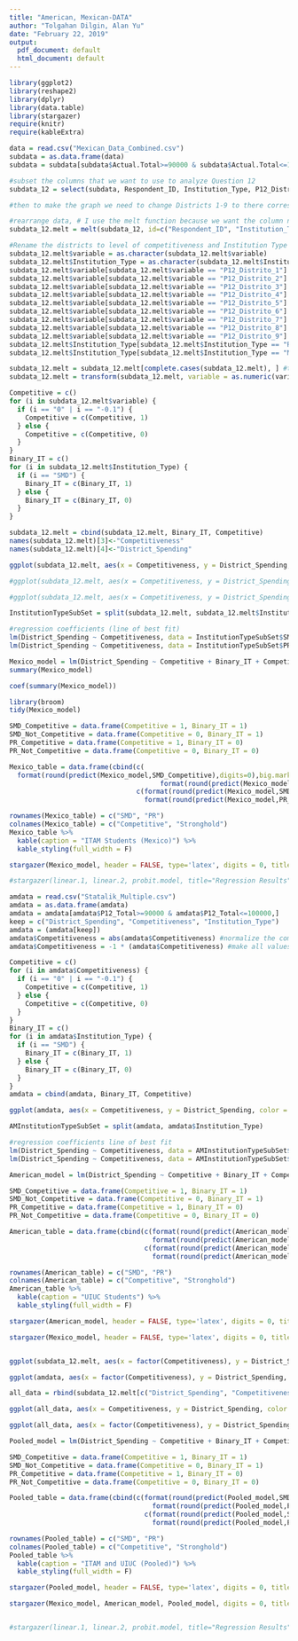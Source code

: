 ---
title: "American, Mexican-DATA"
author: "Tolgahan Dilgin, Alan Yu"
date: "February 22, 2019"
output:
  pdf_document: default
  html_document: default
---
```{r, warning = FALSE, message = FALSE, echo = FALSE}
library(ggplot2)
library(reshape2)
library(dplyr)
library(data.table)
library(stargazer)
require(knitr)
require(kableExtra)

data = read.csv("Mexican_Data_Combined.csv") 
subdata = as.data.frame(data)
subdata = subdata[subdata$Actual.Total>=90000 & subdata$Actual.Total<=100000,]

#subset the columns that we want to use to analyze Question 12
subdata_12 = select(subdata, Respondent_ID, Institution_Type, P12_Distrito_1, P12_Distrito_2, P12_Distrito_3, P12_Distrito_4, P12_Distrito_5, P12_Distrito_6, P12_Distrito_7, P12_Distrito_8, P12_Distrito_9)

#then to make the graph we need to change Districts 1-9 to there corresponding competitiveness level

#rearrange data, # I use the melt function because we want the column names to be on the x-axis. We want to exlude anything that is not a district. 
subdata_12.melt = melt(subdata_12, id=c("Respondent_ID", "Institution_Type")) 

#Rename the districts to level of competitiveness and Institution Type to English abbreviation.
subdata_12.melt$variable = as.character(subdata_12.melt$variable)
subdata_12.melt$Institution_Type = as.character(subdata_12.melt$Institution_Type)
subdata_12.melt$variable[subdata_12.melt$variable == "P12_Distrito_1"] = "-.3"
subdata_12.melt$variable[subdata_12.melt$variable == "P12_Distrito_2"] = "-.4"
subdata_12.melt$variable[subdata_12.melt$variable == "P12_Distrito_3"] = "-.5"
subdata_12.melt$variable[subdata_12.melt$variable == "P12_Distrito_4"] = "-.1"
subdata_12.melt$variable[subdata_12.melt$variable == "P12_Distrito_5"] = "0"
subdata_12.melt$variable[subdata_12.melt$variable == "P12_Distrito_6"] = "-.1"
subdata_12.melt$variable[subdata_12.melt$variable == "P12_Distrito_7"] = "-.5"
subdata_12.melt$variable[subdata_12.melt$variable == "P12_Distrito_8"] = "-.4"
subdata_12.melt$variable[subdata_12.melt$variable == "P12_Distrito_9"] = "-.3"
subdata_12.melt$Institution_Type[subdata_12.melt$Institution_Type == "RP"] = "PR"
subdata_12.melt$Institution_Type[subdata_12.melt$Institution_Type == "MR"] = "SMD"

subdata_12.melt = subdata_12.melt[complete.cases(subdata_12.melt), ] #to remove NAs
subdata_12.melt = transform(subdata_12.melt, variable = as.numeric(variable)) #change variable from character to numerical

Competitive = c()
for (i in subdata_12.melt$variable) {
  if (i == "0" | i == "-0.1") {
    Competitive = c(Competitive, 1)
  } else {
    Competitive = c(Competitive, 0)
  }
}
Binary_IT = c()
for (i in subdata_12.melt$Institution_Type) {
  if (i == "SMD") {
    Binary_IT = c(Binary_IT, 1)
  } else {
    Binary_IT = c(Binary_IT, 0)
  }
}

subdata_12.melt = cbind(subdata_12.melt, Binary_IT, Competitive)
names(subdata_12.melt)[3]<-"Competitiveness"
names(subdata_12.melt)[4]<-"District_Spending"

ggplot(subdata_12.melt, aes(x = Competitiveness, y = District_Spending, color = Institution_Type)) + geom_jitter() + geom_smooth(method='lm', se = FALSE) + coord_cartesian(ylim = c(4000,20000)) + ggtitle("Mexican Students (ITAM)") + labs(y="District Spending", x = "Margin of Vote", color = "Electoral System") + scale_x_continuous(breaks = c(-.5, -.4, -.3, -.2, -.1, 0))

```



```{r, echo = FALSE}
#ggplot(subdata_12.melt, aes(x = Competitiveness, y = District_Spending, color = Institution_Type)) + geom_jitter() + labs(x = "Margin of Vote", y = "District Spending", color = "Electoral System") + geom_smooth(method='lm', se = FALSE) + coord_cartesian(ylim = c(4000,20000)) + ggtitle("Mexican Students (ITAM)") 

#ggplot(subdata_12.melt, aes(x = Competitiveness, y = District_Spending, color = Institution_Type)) + geom_jitter() + geom_smooth(method='lm', se = FALSE) + coord_cartesian(ylim = c(4000,20000)) + ggtitle("Mexican Students (ITAM)") + labs(y="District Spending", x = "Margin of Vote", color = "Electoral System")
```

```{r, echo = FALSE}
InstitutionTypeSubSet = split(subdata_12.melt, subdata_12.melt$Institution_Type)

#regression coefficients (line of best fit)
lm(District_Spending ~ Competitiveness, data = InstitutionTypeSubSet$SMD)
lm(District_Spending ~ Competitiveness, data = InstitutionTypeSubSet$PR)

Mexico_model = lm(District_Spending ~ Competitive + Binary_IT + Competitive*Binary_IT, data = subdata_12.melt)
summary(Mexico_model)
```

```{r, echo=FALSE}

coef(summary(Mexico_model))
```
```{r, echo=FALSE}
library(broom)
tidy(Mexico_model)
```

```{r, echo = FALSE, results='asis'}
SMD_Competitive = data.frame(Competitive = 1, Binary_IT = 1)
SMD_Not_Competitive = data.frame(Competitive = 0, Binary_IT = 1)
PR_Competitive = data.frame(Competitive = 1, Binary_IT = 0)
PR_Not_Competitive = data.frame(Competitive = 0, Binary_IT = 0)

Mexico_table = data.frame(cbind(c(
  format(round(predict(Mexico_model,SMD_Competitive),digits=0),big.mark=",",scientific=F), 
                                      format(round(predict(Mexico_model,PR_Competitive),digits=0),big.mark=",",scientific=F)), 
                                c(format(round(predict(Mexico_model,SMD_Not_Competitive),digits=0),big.mark=",",scientific=F), 
                                  format(round(predict(Mexico_model,PR_Not_Competitive),digits=0),big.mark=",",scientific=F))))

rownames(Mexico_table) = c("SMD", "PR")
colnames(Mexico_table) = c("Competitive", "Stronghold")
Mexico_table %>%
  kable(caption = "ITAM Students (Mexico)") %>%
  kable_styling(full_width = F)

stargazer(Mexico_model, header = FALSE, type='latex', digits = 0, title = " Electoral Institutions and Competitiveness (ITAM)", dep.var.labels=c("District Spending"), covariate.labels=c("Competitive (Binary)","SMD (Binary)","SMD * Competitive"))

#stargazer(linear.1, linear.2, probit.model, title="Regression Results",align=TRUE, dep.var.labels=c("Overall Rating","High Rating"),covariate.labels=c("Handling of Complaints","No Special Privileges","Opportunity to Learn","Performance-Based Raises","Too Critical","Advancement"),omit.stat=c("LL","ser","f"), no.space=TRUE)


```


```{r american data, echo = FALSE}
amdata = read.csv("Statalik_Multiple.csv")
amdata = as.data.frame(amdata)
amdata = amdata[amdata$P12_Total>=90000 & amdata$P12_Total<=100000,]
keep = c("District_Spending", "Competitiveness", "Institution_Type")
amdata = (amdata[keep])
amdata$Competitiveness = abs(amdata$Competitiveness) #normalize the competitiveness
amdata$Competitiveness = -1 * (amdata$Competitiveness) #make all values negative

Competitive = c()
for (i in amdata$Competitiveness) {
  if (i == "0" | i == "-0.1") {
    Competitive = c(Competitive, 1)
  } else {
    Competitive = c(Competitive, 0)
  }
}
Binary_IT = c()
for (i in amdata$Institution_Type) {
  if (i == "SMD") {
    Binary_IT = c(Binary_IT, 1)
  } else {
    Binary_IT = c(Binary_IT, 0)
  }
}
amdata = cbind(amdata, Binary_IT, Competitive)

ggplot(amdata, aes(x = Competitiveness, y = District_Spending, color = Institution_Type)) + geom_jitter(width = .02) + geom_smooth(method='lm',se = FALSE) + coord_cartesian(ylim = c(5000,20000)) + ggtitle("US Students (UIUC)") + labs(y="District Spending", x = "Margin of Vote", color = "Electoral System") + scale_x_continuous(breaks = c(-.5, -.4, -.3, -.2, -.1, 0))

AMInstitutionTypeSubSet = split(amdata, amdata$Institution_Type)

#regression coefficients line of best fit
lm(District_Spending ~ Competitiveness, data = AMInstitutionTypeSubSet$SMD)
lm(District_Spending ~ Competitiveness, data = AMInstitutionTypeSubSet$PR)

American_model = lm(District_Spending ~ Competitive + Binary_IT + Competitive*Binary_IT, data = amdata)
```

```{r, echo=FALSE, results='asis'}
SMD_Competitive = data.frame(Competitive = 1, Binary_IT = 1)
SMD_Not_Competitive = data.frame(Competitive = 0, Binary_IT = 1)
PR_Competitive = data.frame(Competitive = 1, Binary_IT = 0)
PR_Not_Competitive = data.frame(Competitive = 0, Binary_IT = 0)

American_table = data.frame(cbind(c(format(round(predict(American_model,SMD_Competitive),digits=0),big.mark=",",scientific=F), 
                                    format(round(predict(American_model,PR_Competitive),digits=0),big.mark=",",scientific=F)), 
                                  c(format(round(predict(American_model,SMD_Not_Competitive),digits=0),big.mark=",",scientific=F), 
                                    format(round(predict(American_model,PR_Not_Competitive),digits=0),big.mark=",",scientific=F))))

rownames(American_table) = c("SMD", "PR")
colnames(American_table) = c("Competitive", "Stronghold")
American_table %>%
  kable(caption = "UIUC Students") %>%
  kable_styling(full_width = F)

stargazer(American_model, header = FALSE, type='latex', digits = 0, title = "Electoral Institutions and Competitiveness (UIUC students)", dep.var.labels=c("District Spending"), covariate.labels=c("Competitive (Binary)","SMD (Binary)", "SMD * Competitive"))

stargazer(Mexico_model, header = FALSE, type='latex', digits = 0, title = " Electoral Institutions and Competitiveness (ITAM)", dep.var.labels=c("District Spending"), covariate.labels=c("Competitive (Binary)","SMD (Binary)","SMD * Competitive"))



```

```{r, warning = FALSE, message = FALSE, echo = FALSE}
ggplot(subdata_12.melt, aes(x = factor(Competitiveness), y = District_Spending, color = Institution_Type)) + geom_jitter() + labs(x = "Margin of Vote", y = "District Spending") + geom_smooth(method='lm', se = FALSE) + geom_boxplot() + ggtitle("Mexican Students (ITAM)") + labs(y="District Spending", x = "Margin of Vote", color = "Electoral System")

ggplot(amdata, aes(x = factor(Competitiveness), y = District_Spending, color = Institution_Type)) + geom_jitter(width = .02) + geom_smooth(method='lm',se = FALSE) + geom_boxplot() + ggtitle("US Students (UIUC)") + labs(y="Petal length (cm)", x = "Sepal length (cm)") + labs(y="District Spending", x = "Margin of Vote", color = "Electoral System")

```

```{r echo = FALSE, results='asis'}
all_data = rbind(subdata_12.melt[c("District_Spending", "Competitiveness", "Institution_Type", "Binary_IT", "Competitive")], amdata)

ggplot(all_data, aes(x = Competitiveness, y = District_Spending, color = Institution_Type)) + geom_jitter() + geom_smooth(method='lm',se = FALSE) + coord_cartesian(ylim = c(4000,20000)) + ggtitle("ITAM & UIUC (Pooled)") + labs(y="District Spending", x = "Margin of Vote", color = "Electoral System") + scale_x_continuous(breaks = c(-.5, -.4, -.3, -.2, -.1, 0))

ggplot(all_data, aes(x = factor(Competitiveness), y = District_Spending, color = Institution_Type)) + geom_jitter(width = .000001) + geom_smooth(method='lm',se = FALSE) + geom_boxplot() + ggtitle("ITAM & UIUC (Pooled)") + labs(y="District Spending", x = "Margin of Vote", color = "Electoral System")

Pooled_model = lm(District_Spending ~ Competitive + Binary_IT + Competitive*Binary_IT, data = all_data)

SMD_Competitive = data.frame(Competitive = 1, Binary_IT = 1)
SMD_Not_Competitive = data.frame(Competitive = 0, Binary_IT = 1)
PR_Competitive = data.frame(Competitive = 1, Binary_IT = 0)
PR_Not_Competitive = data.frame(Competitive = 0, Binary_IT = 0)

Pooled_table = data.frame(cbind(c(format(round(predict(Pooled_model,SMD_Competitive),digits=0),big.mark=",",scientific=F), 
                                    format(round(predict(Pooled_model,PR_Competitive),digits=0),big.mark=",",scientific=F)), 
                                  c(format(round(predict(Pooled_model,SMD_Not_Competitive),digits=0),big.mark=",",scientific=F), 
                                    format(round(predict(Pooled_model,PR_Not_Competitive),digits=0),big.mark=",",scientific=F))))

rownames(Pooled_table) = c("SMD", "PR")
colnames(Pooled_table) = c("Competitive", "Stronghold")
Pooled_table %>%
  kable(caption = "ITAM and UIUC (Pooled)") %>%
  kable_styling(full_width = F)

stargazer(Pooled_model, header = FALSE, type='latex', digits = 0, title = "Electoral Institutions and Competitiveness (Pooled Data)", dep.var.labels=c("District Spending"), covariate.labels=c("Competitive (Binary)","SMD (Binary)", "SMD * Competitive"))

stargazer(Mexico_model, American_model, Pooled_model, digits = 0, title = "Electoral Institutions and Competitiveness", dep.var.labels=c("District Spending"), column.labels=c('ITAM', 'UIUC',  'Pooled'), covariate.labels=c("Competitive (Binary)", "SMD (Binary)", "SMD * Competitive"), omit.stat=c("LL","ser","f"), no.space=TRUE)


#stargazer(linear.1, linear.2, probit.model, title="Regression Results",align=TRUE, dep.var.labels=c("Overall Rating","High Rating"),covariate.labels=c("Handling of Complaints","No Special Privileges","Opportunity to Learn","Performance-Based Raises","Too Critical","Advancement"),omit.stat=c("LL","ser","f"), no.space=TRUE)



```


